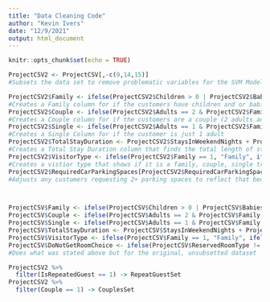 ---
title: "Data Cleaning Code"
author: "Kevin Ivers"
date: "12/9/2021"
output: html_document
---

```{r setup, include=FALSE}
knitr::opts_chunk$set(echo = TRUE)
```

```{r}
ProjectCSV2 <- ProjectCSV[,-c(9,14,15)]
#Subsets the data set to remove problematic variables for the SVM Model

ProjectCSV2$Family <- ifelse(ProjectCSV2$Children > 0 | ProjectCSV2$Babies > 0, 1,0)
#Creates a Family column for if the customers have children and or babies
ProjectCSV2$Couple <- ifelse(ProjectCSV2$Adults == 2 & ProjectCSV2$Family == 0, 1,0)
#Creates a Couple column for if the customers are a couple (2 adults and no children)
ProjectCSV2$Single <- ifelse(ProjectCSV2$Adults == 1 & ProjectCSV2$Family == 0, 1,0)
#Creates a Single Column for if the customer is just 1 adult
ProjectCSV2$TotalStayDuration <- ProjectCSV2$StaysInWeekendNights + ProjectCSV2$StaysInWeekNights
#Creates a Total Stay Duration column that finds the total length of stay, not caring about weekend or weekday
ProjectCSV2$VisitorType <- ifelse(ProjectCSV2$Family == 1, "Family", ifelse(ProjectCSV2$Couple == 1,"Couple",ifelse(ProjectCSV2$Single == 1,"Single", "Other")))
#Creates a vistior type that shows if it is a family, couple, single traveler, or other group that doesn't fit any criteria
ProjectCSV2$RequiredCarParkingSpaces[ProjectCSV2$RequiredCarParkingSpaces>1] <- "2+" 
#Adjusts any customers requesting 2+ parking spaces to reflect that because of the small sample of individual numbers above 1



ProjectCSV$Family <- ifelse(ProjectCSV$Children > 0 | ProjectCSV$Babies > 0, 1,0)
ProjectCSV$Couple <- ifelse(ProjectCSV$Adults == 2 & ProjectCSV$Family == 0, 1,0)
ProjectCSV$Single <- ifelse(ProjectCSV$Adults == 1 & ProjectCSV$Family == 0, 1,0)
ProjectCSV$TotalStayDuration <- ProjectCSV$StaysInWeekendNights + ProjectCSV$StaysInWeekNights
ProjectCSV$VisitorType <- ifelse(ProjectCSV$Family == 1, "Family", ifelse(ProjectCSV$Couple == 1,"Couple",ifelse(ProjectCSV$Single == 1,"Single", "Other")))
ProjectCSV$DoNotGetRoomChoice <- ifelse(ProjectCSV$ReservedRoomType != ProjectCSV$AssignedRoomType,1,0)
#Does what was stated above but for the original, unsubsetted dataset
```

```{r}
ProjectCSV2 %>%
  filter(IsRepeatedGuest == 1) -> RepeatGuestSet
ProjectCSV2 %>%
  filter(Couple == 1) -> CouplesSet
```

